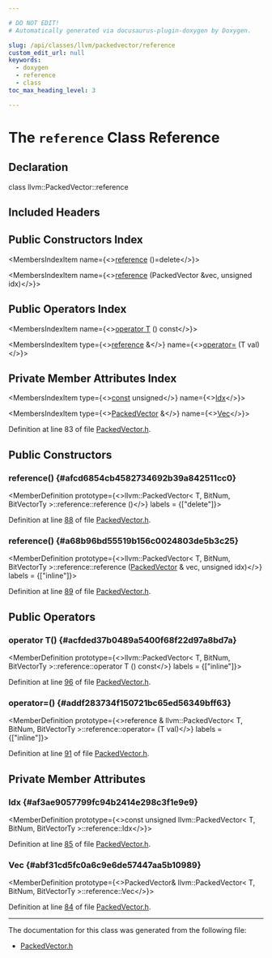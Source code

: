 ```yaml
---

# DO NOT EDIT!
# Automatically generated via docusaurus-plugin-doxygen by Doxygen.

slug: /api/classes/llvm/packedvector/reference
custom_edit_url: null
keywords:
  - doxygen
  - reference
  - class
toc_max_heading_level: 3

---
```





# The `reference` Class Reference

<DoxygenPage pluginConfig={pluginConfig}>



## Declaration

<CodeBlock>class llvm::PackedVector::reference</CodeBlock>

## Included Headers

<IncludesList>
<IncludesListItem
  filePath="llvm/ADT/PackedVector.h"
  permalink="/docs/api/files/include/include/llvm/include/llvm/adt/packedvector-h"
  isLocal="true" />
</IncludesList>

## Public Constructors Index

<MembersIndex>

<MembersIndexItem
  name={<><a href="#afcd6854cb4582734692b39a842511cc0">reference</a> ()=delete</>}>
</MembersIndexItem>

<MembersIndexItem
  name={<><a href="#a68b96bd55519b156c0024803de5b3c25">reference</a> (PackedVector &amp;vec, unsigned idx)</>}>
</MembersIndexItem>

</MembersIndex>

## Public Operators Index

<MembersIndex>

<MembersIndexItem
  name={<><a href="#acfded37b0489a5400f68f22d97a8bd7a">operator T</a> () const</>}>
</MembersIndexItem>

<MembersIndexItem
  type={<><a href="/docs/api/classes/llvm/packedvector/reference">reference</a> &amp;</>}
  name={<><a href="#addf283734f150721bc65ed56349bff63">operator=</a> (T val)</>}>
</MembersIndexItem>

</MembersIndex>

## Private Member Attributes Index

<MembersIndex>

<MembersIndexItem
  type={<><a href="/docs/api/files/lib/lib/target/lib/target/aarch64/aarch64promoteconstant-cpp/#a90f8350fecae261c25be85d38b451bff">const</a> unsigned</>}
  name={<><a href="#af3ae9057799fc94b2414e298c3f1e9e9">Idx</a></>}>
</MembersIndexItem>

<MembersIndexItem
  type={<><a href="/docs/api/classes/llvm/packedvector">PackedVector</a> &amp;</>}
  name={<><a href="#abf31cd5fc0a6c9e6de57447aa5b10989">Vec</a></>}>
</MembersIndexItem>

</MembersIndex>


Definition at line 83 of file <a href="/docs/api/files/include/include/llvm/include/llvm/adt/packedvector-h">PackedVector.h</a>.

<SectionDefinition>

## Public Constructors

### reference() {#afcd6854cb4582734692b39a842511cc0}

<MemberDefinition
  prototype={<>llvm::PackedVector&lt; T, BitNum, BitVectorTy &gt;::reference::reference ()</>}
  labels = {["delete"]}>

Definition at line <a href="/docs/api/files/include/include/llvm/include/llvm/adt/packedvector-h/#l00088">88</a> of file <a href="/docs/api/files/include/include/llvm/include/llvm/adt/packedvector-h">PackedVector.h</a>.
</MemberDefinition>

### reference() {#a68b96bd55519b156c0024803de5b3c25}

<MemberDefinition
  prototype={<>llvm::PackedVector&lt; T, BitNum, BitVectorTy &gt;::reference::reference (<a href="/docs/api/classes/llvm/packedvector">PackedVector</a> &amp; vec, unsigned idx)</>}
  labels = {["inline"]}>

Definition at line <a href="/docs/api/files/include/include/llvm/include/llvm/adt/packedvector-h/#l00089">89</a> of file <a href="/docs/api/files/include/include/llvm/include/llvm/adt/packedvector-h">PackedVector.h</a>.
</MemberDefinition>

</SectionDefinition>

<SectionDefinition>

## Public Operators

### operator T() {#acfded37b0489a5400f68f22d97a8bd7a}

<MemberDefinition
  prototype={<>llvm::PackedVector&lt; T, BitNum, BitVectorTy &gt;::reference::operator T () const</>}
  labels = {["inline"]}>

Definition at line <a href="/docs/api/files/include/include/llvm/include/llvm/adt/packedvector-h/#l00096">96</a> of file <a href="/docs/api/files/include/include/llvm/include/llvm/adt/packedvector-h">PackedVector.h</a>.
</MemberDefinition>

### operator=() {#addf283734f150721bc65ed56349bff63}

<MemberDefinition
  prototype={<>reference &amp; llvm::PackedVector&lt; T, BitNum, BitVectorTy &gt;::reference::operator= (T val)</>}
  labels = {["inline"]}>

Definition at line <a href="/docs/api/files/include/include/llvm/include/llvm/adt/packedvector-h/#l00091">91</a> of file <a href="/docs/api/files/include/include/llvm/include/llvm/adt/packedvector-h">PackedVector.h</a>.
</MemberDefinition>

</SectionDefinition>

<SectionDefinition>

## Private Member Attributes

### Idx {#af3ae9057799fc94b2414e298c3f1e9e9}

<MemberDefinition
  prototype={<>const unsigned llvm::PackedVector&lt; T, BitNum, BitVectorTy &gt;::reference::Idx</>}>

Definition at line <a href="/docs/api/files/include/include/llvm/include/llvm/adt/packedvector-h/#l00085">85</a> of file <a href="/docs/api/files/include/include/llvm/include/llvm/adt/packedvector-h">PackedVector.h</a>.
</MemberDefinition>

### Vec {#abf31cd5fc0a6c9e6de57447aa5b10989}

<MemberDefinition
  prototype={<>PackedVector&amp; llvm::PackedVector&lt; T, BitNum, BitVectorTy &gt;::reference::Vec</>}>

Definition at line <a href="/docs/api/files/include/include/llvm/include/llvm/adt/packedvector-h/#l00084">84</a> of file <a href="/docs/api/files/include/include/llvm/include/llvm/adt/packedvector-h">PackedVector.h</a>.
</MemberDefinition>

</SectionDefinition>

<hr/>

The documentation for this class was generated from the following file:

<ul>
<li><a href="/docs/api/files/include/include/llvm/include/llvm/adt/packedvector-h">PackedVector.h</a></li>
</ul>

</DoxygenPage>
